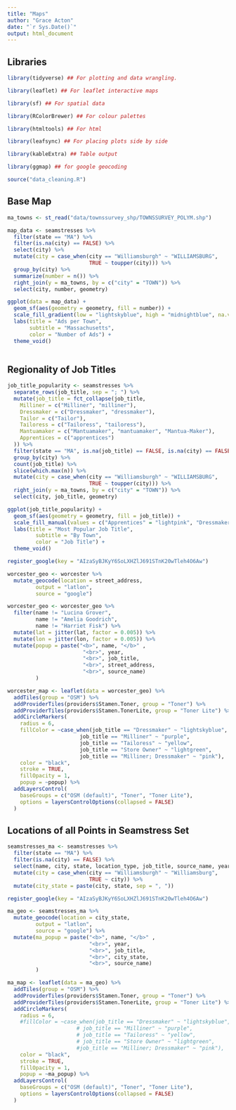```yaml
---
title: "Maps"
author: "Grace Acton"
date: "`r Sys.Date()`"
output: html_document
---
```


## Libraries

```r

library(tidyverse) ## For plotting and data wrangling.

library(leaflet) ## For leaflet interactive maps

library(sf) ## For spatial data

library(RColorBrewer) ## For colour palettes

library(htmltools) ## For html

library(leafsync) ## For placing plots side by side

library(kableExtra) ## Table output

library(ggmap) ## for google geocoding

source("data_cleaning.R")
```

## Base Map

```r
ma_towns <- st_read("data/townssurvey_shp/TOWNSSURVEY_POLYM.shp")
```

```r
map_data <- seamstresses %>% 
  filter(state == "MA") %>% 
  filter(is.na(city) == FALSE) %>% 
  select(city) %>% 
  mutate(city = case_when(city == "Williamsburgh" ~ "WILLIAMSBURG",
                          TRUE ~ toupper(city))) %>% 
  group_by(city) %>% 
  summarize(number = n()) %>% 
  right_join(y = ma_towns, by = c("city" = "TOWN")) %>% 
  select(city, number, geometry) 
```

```r
ggplot(data = map_data) +
  geom_sf(aes(geometry = geometry, fill = number)) +
  scale_fill_gradient(low = "lightskyblue", high = "midnightblue", na.value = "white") +
  labs(title = "Ads per Town",
       subtitle = "Massachusetts",
       color = "Number of Ads") +
  theme_void()
  
```
## Regionality of Job Titles

```r
job_title_popularity <- seamstresses %>% 
  separate_rows(job_title, sep = "; ") %>% 
  mutate(job_title = fct_collapse(job_title,
    Milliner = c("Milliner", "milliner"),
    Dressmaker = c("Dressmaker", "dressmaker"),
    Tailor = c("Tailor"),
    Tailoress = c("Tailoress", "tailoress"),
    Mantuamaker = c("Mantuamaker", "mantuamaker", "Mantua-Maker"),
    Apprentices = c("apprentices")
  )) %>% 
  filter(state == "MA", is.na(job_title) == FALSE, is.na(city) == FALSE) %>% 
  group_by(city) %>% 
  count(job_title) %>% 
  slice(which.max(n)) %>% 
  mutate(city = case_when(city == "Williamsburgh" ~ "WILLIAMSBURG",
                          TRUE ~ toupper(city))) %>% 
  right_join(y = ma_towns, by = c("city" = "TOWN")) %>% 
  select(city, job_title, geometry) 
```

```r
ggplot(job_title_popularity) +
  geom_sf(aes(geometry = geometry, fill = job_title)) +
  scale_fill_manual(values = c("Apprentices" = "lightpink", "Dressmaker" = "lightskyblue", "Mantuamaker" = "lightgoldenrod", "Milliner" = "thistle", "Tailor" = "lightslategray", "Tailoress" = "darkseagreen1"), na.value = "white") +
  labs(title = "Most Popular Job Title",
         subtitle = "By Town",
         color = "Job Title") +
  theme_void()
```

```r

register_google(key = "AIzaSyBJKyY6SoLXHZlJ691STnK20wTleh4O6Aw")

worcester_geo <- worcester %>% 
  mutate_geocode(location = street_address, 
         output = "latlon", 
         source = "google") 

worcester_geo <- worcester_geo %>% 
  filter(name != "Lucina Grover",
         name != "Amelia Goodrich",
         name != "Harriet Fisk") %>% 
  mutate(lat = jitter(lat, factor = 0.005)) %>% 
  mutate(lon = jitter(lon, factor = 0.005)) %>% 
  mutate(popup = paste("<b>", name, "</b>" ,
                        "<br>", year, 
                        "<br>", job_title, 
                        "<br>", street_address,
                        "<br>", source_name)
         )

```

```r

worcester_map <- leaflet(data = worcester_geo) %>% 
  addTiles(group = "OSM") %>%
  addProviderTiles(providers$Stamen.Toner, group = "Toner") %>%
  addProviderTiles(providers$Stamen.TonerLite, group = "Toner Lite") %>% 
  addCircleMarkers(
    radius = 6,
    fillColor = ~case_when(job_title == "Dressmaker" ~ "lightskyblue",
                       job_title == "Milliner" ~ "purple",
                       job_title == "Tailoress" ~ "yellow",
                       job_title == "Store Owner" ~ "lightgreen",
                       job_title == "Milliner; Dressmaker" ~ "pink"),
    color = "black",
    stroke = TRUE, 
    fillOpacity = 1,
    popup = ~popup) %>% 
  addLayersControl(
    baseGroups = c("OSM (default)", "Toner", "Toner Lite"),
    options = layersControlOptions(collapsed = FALSE)
  )

```

## Locations of all Points in Seamstress Set

```r

seamstresses_ma <- seamstresses %>% 
  filter(state == "MA") %>% 
  filter(is.na(city) == FALSE) %>% 
  select(name, city, state, location_type, job_title, source_name, year, ad_id) %>% 
  mutate(city = case_when(city == "Williamsburgh" ~ "Williamsburg",
                          TRUE ~ city)) %>% 
  mutate(city_state = paste(city, state, sep = ", "))

register_google(key = "AIzaSyBJKyY6SoLXHZlJ691STnK20wTleh4O6Aw")

ma_geo <- seamstresses_ma %>% 
  mutate_geocode(location = city_state, 
         output = "latlon", 
         source = "google") %>% 
  mutate(ma_popup = paste("<b>", name, "</b>" ,
                          "<br>", year, 
                          "<br>", job_title, 
                          "<br>", city_state,
                          "<br>", source_name)
         )

```

```r

ma_map <- leaflet(data = ma_geo) %>% 
  addTiles(group = "OSM") %>%
  addProviderTiles(providers$Stamen.Toner, group = "Toner") %>%
  addProviderTiles(providers$Stamen.TonerLite, group = "Toner Lite") %>% 
  addCircleMarkers(
    radius = 6,
    #fillColor = ~case_when(job_title == "Dressmaker" ~ "lightskyblue",
                      # job_title == "Milliner" ~ "purple",
                      # job_title == "Tailoress" ~ "yellow",
                      # job_title == "Store Owner" ~ "lightgreen",
                      #job_title == "Milliner; Dressmaker" ~ "pink"),
    color = "black",
    stroke = TRUE, 
    fillOpacity = 1,
    popup = ~ma_popup) %>% 
  addLayersControl(
    baseGroups = c("OSM (default)", "Toner", "Toner Lite"),
    options = layersControlOptions(collapsed = FALSE)
  )
```


